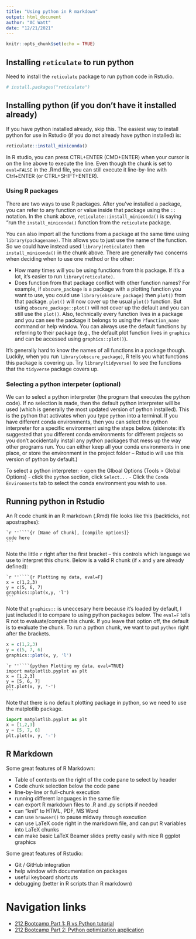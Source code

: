 ```yaml
---
title: "Using python in R markdown"
output: html_document
author: "AC Watt"
date: "12/21/2021"
---
```


```r
knitr::opts_chunk$set(echo = TRUE)
```

## Installing `reticulate` to run python
Need to install the `reticulate` package to run python code in Rstudio.
```r
# install.packages("reticulate")
```


## Installing python (if you don't have it installed already)
If you have python installed already, skip this. The easiest way to install python for use in Rstudio (if you do not already have python installed) is: 
```r
reticulate::install_miniconda()
```
In R studio, you can press CTRL+ENTER (CMD+ENTER) when your cursor is on the line above to execute the line. Even though the chunk is set to `eval=FALSE` in the .Rmd file, you can still execute it line-by-line with Ctrl+ENTER (or CTRL+SHIFT+ENTER).


### Using R packages
There are two ways to use R packages. After you've installed a package, you can refer to any function or value inside that package using the `::` notation. In the chunk above, `reticulate::install_miniconda()` is saying "run the `install_miniconda()` function from the `reticulate` package.

You can also import all the functions from a package at the same time using `library(packagename)`. This allows you to just use the name of the function. So we could have instead used `library(reticulate)` then `install_miniconda()` in the chunk above. There are generally two concerns when deciding when to use one method or the other:

- How many times will you be using functions from this package. If it's a lot, it's easier to run `library(reticulate)`.
- Does function from that package conflict with other function names? For example, if `obscure_package` is a package with a plotting function you want to use, you could use `library(obscure_package)` then `plot()` from that package. `plot()` will now cover up the usual `plot()` function. But using `obscure_package::plot()` will not cover up the default and you can still use the `plot()`. Also, technically every function lives in a package and you can see the package it belongs to using the `?function_name` command or help window. You can always use the default functions by referring to their package (e.g., the default plot function lives in `graphics` and can be accessed using `graphics::plot()`).

It's generally hard to know the names of all functions in a package though. Luckily, when you run `library(obscure_package)`, R tells you what functions this package is covering up. Try `library(tidyverse)` to see the functions that the `tidyverse` package covers up.


### Selecting a python interpeter (optional)
We can to select a python interpreter (the program that executes the python code). If no selection is made, then the default python interpreter will be used (which is generally the most updated version of python installed). This is the python that activates when you type `python` into a terminal. If you have different conda environments, then you can select the python interpreter for a specific environment using the steps below. (sidenote: it's suggested that you different conda environments for different projects so you don't accidentally install any python packages that mess up the way other programs run. You can either keep all your conda environments in one place, or store the environment in the project folder -- Rstudio will use this version of python by default.)

To select a python interpreter:
- open the Glboal Options (Tools > Global Options)
- click the `python` section, click `Select...`
- Click the `Conda Environments` tab to select the conda environment you wish to use.


## Running python in Rstudio

An R code chunk in an R markdown (.Rmd) file looks like this (backticks, not apostraphes):

````
`r ''````{r [Name of Chunk], [compile options]}
code here
```
````

Note the little `r` right after the first bracket -- this controls which language we use to interpret this chunk.
Below is a valid R chunk (if `x` and `y` are already defined):

````
`r ''````{r Plotting my data, eval=F}
x = c(1,2,3)
y = c(5, 6, 7)
graphics::plot(x,y, 'l')
```
````

Note that `graphics::` is uneccesary here because it's loaded by default, I just included it to compare to using python packages below. The `eval=F` tells R not to evaluate/compile this chunk. If you leave that option off, the default is to evaluate the chunk.
To run a python chunk, we want to put `python` right after the brackets.

```r
x = c(1,2,3)
y = c(5, 7, 6)
graphics::plot(x, y, 'l')
```

````
`r ''````{python Plotting my data, eval=TRUE}
import matplotlib.pyplot as plt
x = [1,2,3]
y = [5, 6, 7]
plt.plot(x, y, '-')
```
````

Note that there is no default plotting package in python, so we need to use the matplotlib package.   

```python
import matplotlib.pyplot as plt
x = [1,2,3]
y = [5, 7, 6]
plt.plot(x, y, '-')
```

## R Markdown
Some great features of R Markdown:

- Table of contents on the right of the code pane to select by header
- Code chunk selection below the code pane
- line-by-line or full-chunk execution
- running different languages in the same file
- can export R markdown files to .R and .py scripts if needed
- can "knit" to HTML, PDF, MS Word
- can use `browser()` to pause midway through execution
- can use LaTeX code right in the markdown file, and can put R variables into LaTeX chunks
- can make basic LaTeX Beamer slides pretty easily with nice R ggplot graphics

Some great features of Rstudio:

- Git / GitHub integration
- help window with documentation on packages
- useful keyboard shortcuts
- debugging (better in R scripts than R markdown)




# Navigation links

- [212 Bootcamp Part 1: R vs Python tutorial](../r_vs_python_intro/r_vs_python_intro.html)
- [212 Bootcamp Part 2: Python optimization application](../)







